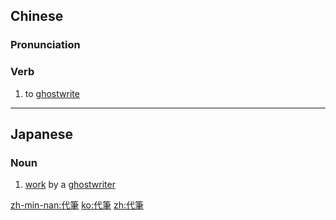 {{also|代笔}}
==Chinese==
{{zh-forms|s=代笔}}

===Pronunciation===
{{zh-pron
|m=dàibǐ
|c=doi6 bat1
|h=pfs=thoi-pit
|mn=tāi-pit
|cat=v
}}

===Verb===
{{zh-verb}}

# to [[ghostwrite]]

----

==Japanese==
{{ja-kanjitab|だい|ひつ|yomi=on}}

===Noun===
{{ja-noun|だいひつ}}

# [[work]] by a [[ghostwriter]]

[[zh-min-nan:代筆]]
[[ko:代筆]]
[[zh:代筆]]